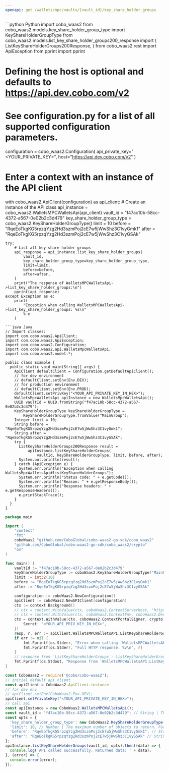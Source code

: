 ```yaml
---
openapi: get /wallets/mpc/vaults/{vault_id}/key_share_holder_groups
---
```


<RequestExample>
```python Python
import cobo_waas2
from cobo_waas2.models.key_share_holder_group_type import KeyShareHolderGroupType
from cobo_waas2.models.list_key_share_holder_groups200_response import (
    ListKeyShareHolderGroups200Response,
)
from cobo_waas2.rest import ApiException
from pprint import pprint

# Defining the host is optional and defaults to https://api.dev.cobo.com/v2
# See configuration.py for a list of all supported configuration parameters.
configuration = cobo_waas2.Configuration(
    api_private_key="<YOUR_PRIVATE_KEY>", host="https://api.dev.cobo.com/v2"
)
# Enter a context with an instance of the API client
with cobo_waas2.ApiClient(configuration) as api_client:
    # Create an instance of the API class
    api_instance = cobo_waas2.WalletsMPCWalletsApi(api_client)
    vault_id = "f47ac10b-58cc-4372-a567-0e02b2c3d479"
    key_share_holder_group_type = cobo_waas2.KeyShareHolderGroupType()
    limit = 10
    before = "RqeEoTkgKG5rpzqYzg2Hd3szmPoj2cE7w5jWwShz3C1vyGmk1"
    after = "RqeEoTkgKG5rpzqYzg2Hd3szmPoj2cE7w5jWwShz3C1vyGSAk"

    try:
        # List all key share holder groups
        api_response = api_instance.list_key_share_holder_groups(
            vault_id,
            key_share_holder_group_type=key_share_holder_group_type,
            limit=limit,
            before=before,
            after=after,
        )
        print("The response of WalletsMPCWalletsApi->list_key_share_holder_groups:\n")
        pprint(api_response)
    except Exception as e:
        print(
            "Exception when calling WalletsMPCWalletsApi->list_key_share_holder_groups: %s\n"
            % e
        )

```
```java Java
// Import classes:
import com.cobo.waas2.ApiClient;
import com.cobo.waas2.ApiException;
import com.cobo.waas2.Configuration;
import com.cobo.waas2.api.WalletsMpcWalletsApi;
import com.cobo.waas2.model.*;

public class Example {
  public static void main(String[] args) {
    ApiClient defaultClient = Configuration.getDefaultApiClient();
    // for dev environment
    // defaultClient.setEnv(Env.DEV);
    // for production environment
    // defaultClient.setEnv(Env.PROD);
    defaultClient.setPrivKey("<YOUR_API_PRIVATE_KEY_IN_HEX>");
    WalletsMpcWalletsApi apiInstance = new WalletsMpcWalletsApi();
    UUID vaultId = UUID.fromString("f47ac10b-58cc-4372-a567-0e02b2c3d479");
    KeyShareHolderGroupType keyShareHolderGroupType =
        KeyShareHolderGroupType.fromValue("MainGroup");
    Integer limit = 10;
    String before = "RqeEoTkgKG5rpzqYzg2Hd3szmPoj2cE7w5jWwShz3C1vyGmk1";
    String after = "RqeEoTkgKG5rpzqYzg2Hd3szmPoj2cE7w5jWwShz3C1vyGSAk";
    try {
      ListKeyShareHolderGroups200Response result =
          apiInstance.listKeyShareHolderGroups(
              vaultId, keyShareHolderGroupType, limit, before, after);
      System.out.println(result);
    } catch (ApiException e) {
      System.err.println("Exception when calling WalletsMpcWalletsApi#listKeyShareHolderGroups");
      System.err.println("Status code: " + e.getCode());
      System.err.println("Reason: " + e.getResponseBody());
      System.err.println("Response headers: " + e.getResponseHeaders());
      e.printStackTrace();
    }
  }
}

```
```go Go
package main

import (
	"context"
	"fmt"
	coboWaas2 "github.com/CoboGlobal/cobo-waas2-go-sdk/cobo_waas2"
	"github.com/CoboGlobal/cobo-waas2-go-sdk/cobo_waas2/crypto"
	"os"
)

func main() {
	vaultId := "f47ac10b-58cc-4372-a567-0e02b2c3d479"                         // string | The vault ID, which you can retrieve by calling [List all vaults](/v2/api-references/wallets--mpc-wallet/list-all-mpc-vaults).
	keyShareHolderGroupType := coboWaas2.KeyShareHolderGroupType("MainGroup") // KeyShareHolderGroupType | The key share holder group type. Possible values include: - `MainGroup`: The [Main Group](https://manuals.cobo.com/en/portal/mpc-wallets/ocw/create-key-share-groups#main-group).  - `SigningGroup`: The [Signing Group](https://manuals.cobo.com/en/portal/mpc-wallets/ocw/create-key-share-groups#signing-group).  - `RecoveryGroup`: The [Recovery Group](https://manuals.cobo.com/en/portal/mpc-wallets/ocw/create-key-share-groups#recovery-group).  **Note**: If this parameter is left empty, all key share holder group types will be retrieved.  (optional)
	limit := int32(10)                                                        // int32 | The maximum number of objects to return. For most operations, the value range is [1, 50]. (optional) (default to 10)
	before := "RqeEoTkgKG5rpzqYzg2Hd3szmPoj2cE7w5jWwShz3C1vyGmk1"             // string | An object ID that serves as a starting point for retrieving data in reverse chronological order. For example, if you specify `before` as `RqeEoTkgKG5rpzqYzg2Hd3szmPoj2cE7w5jWwShz3C1vyGmk1`, the request will retrieve a list of data objects that end before the object with the object ID `RqeEoTkgKG5rpzqYzg2Hd3szmPoj2cE7w5jWwShz3C1vyGmk1`. You can set this parameter to the value of `pagination.before` in the response of the previous request.  - If you set both `after` and `before`, an error will occur.  - If you leave both `before` and `after` empty, the first page of data is returned.  - If you set `before` to `infinity`, the last page of data is returned.  (optional)
	after := "RqeEoTkgKG5rpzqYzg2Hd3szmPoj2cE7w5jWwShz3C1vyGSAk"              // string | An object ID that acts as a starting point for retrieving data in chronological order. For example, if you specify `after` as `RqeEoTkgKG5rpzqYzg2Hd3szmPoj2cE7w5jWwShz3C1vyGSAk`, the request will retrieve a list of data objects that start after the object with the object ID `RqeEoTkgKG5rpzqYzg2Hd3szmPoj2cE7w5jWwShz3C1vyGSAk`. You can set this parameter to the value of `pagination.after` in the response of the previous request.  - If you set both `after` and `before`, an error will occur.  - If you leave both `before` and `after` empty, the first page of data is returned.  (optional)

	configuration := coboWaas2.NewConfiguration()
	apiClient := coboWaas2.NewAPIClient(configuration)
	ctx := context.Background()
	// ctx = context.WithValue(ctx, coboWaas2.ContextServerHost, "https://api[.xxx].cobo.com/v2")
	// ctx = context.WithValue(ctx, coboWaas2.ContextEnv, coboWaas2.DevEnv)
	ctx = context.WithValue(ctx, coboWaas2.ContextPortalSigner, crypto.Ed25519Signer{
		Secret: "<YOUR_API_PRIV_KEY_IN_HEX>",
	})
	resp, r, err := apiClient.WalletsMPCWalletsAPI.ListKeyShareHolderGroups(ctx, vaultId).KeyShareHolderGroupType(keyShareHolderGroupType).Limit(limit).Before(before).After(after).Execute()
	if err != nil {
		fmt.Fprintf(os.Stderr, "Error when calling `WalletsMPCWalletsAPI.ListKeyShareHolderGroups``: %v\n", err)
		fmt.Fprintf(os.Stderr, "Full HTTP response: %v\n", r)
	}
	// response from `ListKeyShareHolderGroups`: ListKeyShareHolderGroups200Response
	fmt.Fprintf(os.Stdout, "Response from `WalletsMPCWalletsAPI.ListKeyShareHolderGroups`: %v\n", resp)
}

```
```javascript JavaScript
const CoboWaas2 = require('@cobo/cobo-waas2');
// initial default api client
const apiClient = CoboWaas2.ApiClient.instance
// for dev env
// apiClient.setEnv(CoboWaas2.Env.DEV);
apiClient.setPrivateKey("<YOUR_API_PRIVATE_KEY_IN_HEX>");
// call api
const apiInstance = new CoboWaas2.WalletsMPCWalletsApi();
const vault_id = "f47ac10b-58cc-4372-a567-0e02b2c3d479"; // String | The vault ID, which you can retrieve by calling [List all vaults](/v2/api-references/wallets--mpc-wallet/list-all-mpc-vaults).
const opts = {
  'key_share_holder_group_type': new CoboWaas2.KeyShareHolderGroupType(), // KeyShareHolderGroupType | The key share holder group type. Possible values include: - `MainGroup`: The [Main Group](https://manuals.cobo.com/en/portal/mpc-wallets/ocw/create-key-share-groups#main-group).  - `SigningGroup`: The [Signing Group](https://manuals.cobo.com/en/portal/mpc-wallets/ocw/create-key-share-groups#signing-group).  - `RecoveryGroup`: The [Recovery Group](https://manuals.cobo.com/en/portal/mpc-wallets/ocw/create-key-share-groups#recovery-group).  **Note**: If this parameter is left empty, all key share holder group types will be retrieved. 
  'limit': 10, // Number | The maximum number of objects to return. For most operations, the value range is [1, 50].
  'before': "RqeEoTkgKG5rpzqYzg2Hd3szmPoj2cE7w5jWwShz3C1vyGmk1", // String | An object ID that serves as a starting point for retrieving data in reverse chronological order. For example, if you specify `before` as `RqeEoTkgKG5rpzqYzg2Hd3szmPoj2cE7w5jWwShz3C1vyGmk1`, the request will retrieve a list of data objects that end before the object with the object ID `RqeEoTkgKG5rpzqYzg2Hd3szmPoj2cE7w5jWwShz3C1vyGmk1`. You can set this parameter to the value of `pagination.before` in the response of the previous request.  - If you set both `after` and `before`, an error will occur.  - If you leave both `before` and `after` empty, the first page of data is returned.  - If you set `before` to `infinity`, the last page of data is returned. 
  'after': "RqeEoTkgKG5rpzqYzg2Hd3szmPoj2cE7w5jWwShz3C1vyGSAk" // String | An object ID that acts as a starting point for retrieving data in chronological order. For example, if you specify `after` as `RqeEoTkgKG5rpzqYzg2Hd3szmPoj2cE7w5jWwShz3C1vyGSAk`, the request will retrieve a list of data objects that start after the object with the object ID `RqeEoTkgKG5rpzqYzg2Hd3szmPoj2cE7w5jWwShz3C1vyGSAk`. You can set this parameter to the value of `pagination.after` in the response of the previous request.  - If you set both `after` and `before`, an error will occur.  - If you leave both `before` and `after` empty, the first page of data is returned. 
};
apiInstance.listKeyShareHolderGroups(vault_id, opts).then((data) => {
  console.log('API called successfully. Returned data: ' + data);
}, (error) => {
  console.error(error);
});
```
</RequestExample>